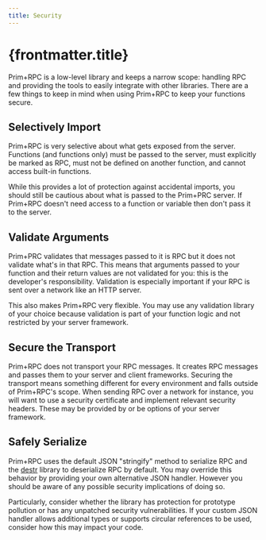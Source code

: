 ```yaml
---
title: Security
---
```


# {frontmatter.title}

Prim+RPC is a low-level library and keeps a narrow scope: handling RPC and providing the tools to easily integrate with
other libraries. There are a few things to keep in mind when using Prim+RPC to keep your functions secure.

## Selectively Import

Prim+RPC is very selective about what gets exposed from the server. Functions (and functions only) must be passed to the
server, must explicitly be marked as RPC, must not be defined on another function, and cannot access built-in functions.

While this provides a lot of protection against accidental imports, you should still be cautious about what is passed to
the Prim+PRC server. If Prim+RPC doesn't need access to a function or variable then don't pass it to the server.

## Validate Arguments

Prim+PRC validates that messages passed to it is RPC but it does not validate what's in that RPC. This means that
arguments passed to your function and their return values are not validated for you: this is the developer's
responsibility. Validation is especially important if your RPC is sent over a network like an HTTP server.

This also makes Prim+RPC very flexible. You may use any validation library of your choice because validation is part of
your function logic and not restricted by your server framework.

## Secure the Transport

Prim+RPC does not transport your RPC messages. It creates RPC messages and passes them to your server and client
frameworks. Securing the transport means something different for every environment and falls outside of Prim+RPC's
scope. When sending RPC over a network for instance, you will want to use a security certificate and implement relevant
security headers. These may be provided by or be options of your server framework.

## Safely Serialize

Prim+RPC uses the default JSON "stringify" method to serialize RPC and the [destr](https://github.com/unjs/destr)
library to deserialize RPC by default. You may override this behavior by providing your own alternative JSON handler.
However you should be aware of any possible security implications of doing so.

Particularly, consider whether the library has protection for prototype pollution or has any unpatched security
vulnerabilities. If your custom JSON handler allows additional types or supports circular references to be used,
consider how this may impact your code.

